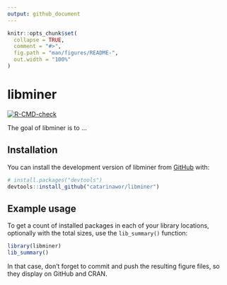 ```yaml
---
output: github_document
---
```


<!-- README.md is generated from README.Rmd. Please edit that file -->

```r
knitr::opts_chunk$set(
  collapse = TRUE,
  comment = "#>",
  fig.path = "man/figures/README-",
  out.width = "100%"
)
```

# libminer

<!-- badges: start -->
[![R-CMD-check](https://github.com/catarinawor/libminer/actions/workflows/R-CMD-check.yaml/badge.svg)](https://github.com/catarinawor/libminer/actions/workflows/R-CMD-check.yaml)
<!-- badges: end -->

The goal of libminer is to ...

## Installation

You can install the development version of libminer from [GitHub](https://github.com/) with:

``` r
# install.packages("devtools")
devtools::install_github("catarinawor/libminer")
```

## Example usage
 
To get a count of installed packages in each of your library locations, 
optionally with the total sizes, use the `lib_summary()` function:
 
```r
library(libminer)
lib_summary()
```

In that case, don't forget to commit and push the resulting figure files, so they display on GitHub and CRAN.
